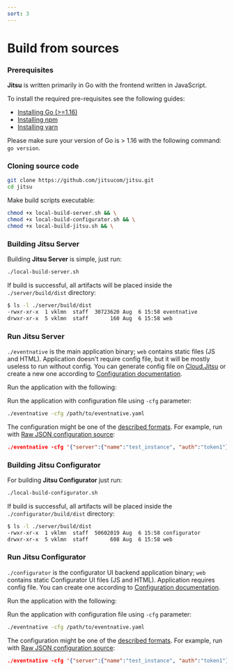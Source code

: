 ```yaml
---
sort: 3
---
```



# Build from sources

### Prerequisites

**Jitsu** is written primarily in Go with the frontend written in JavaScript.

To install the required pre-requisites see the following guides:

* [Installing Go \(&gt;=1.16\)](https://golang.org/doc/install)
* [Installing npm](https://www.npmjs.com/get-npm)
* [Installing yarn](https://classic.yarnpkg.com/lang/en/docs/install)

<Hint>
    Please make sure your version of Go is > 1.16 with the following command:
    <code inline="true">go version</code>.
</Hint>


### Cloning source code

```bash
git clone https://github.com/jitsucom/jitsu.git
cd jitsu
```

Make build scripts executable:

```bash
chmod +x local-build-server.sh && \
chmod +x local-build-configurator.sh && \
chmod +x local-build-jitsu.sh && \
```

### Building Jitsu Server

Building **Jitsu Server** is simple, just run:

```bash
./local-build-server.sh
```

If build is successful, all artifacts will be placed inside the `./server/build/dist` directory:

```bash
$ ls -l ./server/build/dist
-rwxr-xr-x  1 vklmn  staff  30723620 Aug  6 15:58 eventnative
drwxr-xr-x  5 vklmn  staff       160 Aug  6 15:58 web
```

### Run Jitsu Server

`./eventnative` is the main application binary; `web` contains static files \(JS and HTML\).
Application doesn't require config file, but it will be mostly useless to run without config. You can generate config file on [Cloud.Jitsu](https://cloud.jitsu.com/cfg_download)
or create a new one according to [Configuration documentation](/docs/configuration).

Run the application with the following:

Run the application with configuration file using `-cfg` parameter:

```bash
./eventnative -cfg /path/to/eventnative.yaml
```

The configuration might be one of the [described formats](/docs/deployment/configuration-source). For example, run with [Raw JSON configuration source](/docs/deployment/configuration-source#raw-json):

```json
./eventnative -cfg '{"server":{"name":"test_instance", "auth":"token1"}}'
```

### Building Jitsu Configurator

For building **Jitsu Configurator** just run:

```bash
./local-build-configurator.sh
```

If build is successful, all artifacts will be placed inside the `./configurator/build/dist` directory:

```bash
$ ls -l ./server/build/dist
-rwxr-xr-x  1 vklmn  staff  50602019 Aug  6 15:58 configurator
drwxr-xr-x  5 vklmn  staff       608 Aug  6 15:58 web
```

### Run Jitsu Configurator

`./configurator` is the configurator UI backend application binary; `web` contains static Configurator UI files \(JS and HTML\).
Application requires config file. You can create one according to [Configuration documentation](/docs/configuration).

Run the application with the following:

Run the application with configuration file using `-cfg` parameter:

```bash
./eventnative -cfg /path/to/eventnative.yaml
```

The configuration might be one of the [described formats](/docs/deployment/configuration-source). For example, run with [Raw JSON configuration source](/docs/deployment/configuration-source#raw-json):

```json
./eventnative -cfg '{"server":{"name":"test_instance", "auth":"token1"}}'
```
